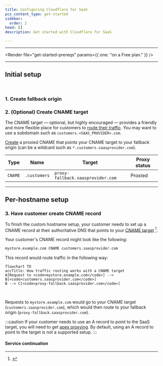 ```yaml
---
title: Configuring Cloudflare for SaaS
pcx_content_type: get-started
sidebar:
  order: 2
head: []
description: Get started with Cloudflare for SaaS

---
```



***

<Render file="get-started-prereqs" params={{ one: "on a Free plan." }} />

***

## Initial setup

<Render file="get-started-initial-setup-preamble" /> <br/>

### 1. Create fallback origin

<Render file="get-started-fallback-origin" />

### 2. (Optional) Create CNAME target

The CNAME target — optional, but highly encouraged — provides a friendly and more flexible place for customers to [route their traffic](#3-have-customer-create-cname-record). You may want to use a subdomain such as `customers.<SAAS_PROVIDER>.com`.

[Create](/dns/manage-dns-records/how-to/create-dns-records/#create-dns-records) a proxied CNAME that points your CNAME target to your fallback origin (can be a wildcard such as `*.customers.saasprovider.com`).

<Example>

| **Type** | **Name**     | **Target**                  | **Proxy status** |
| -------- | ------------ | --------------------------------- | ---------------- |
| `CNAME`  | `.customers` | `proxy-fallback.saasprovider.com` | Proxied          |

</Example>

***

## Per-hostname setup

<Render file="get-started-per-hostname" />

### 3. Have customer create CNAME record

To finish the custom hostname setup, your customer needs to set up a CNAME record at their authoritative DNS that points to your [CNAME target](#2-optional-create-cname-target) [^1].

<Render file="get-started-check-statuses" />

Your customer's CNAME record might look like the following:

```txt
mystore.example.com CNAME customers.saasprovider.com
```

This record would route traffic in the following way:

```mermaid
flowchart TD
accTitle: How traffic routing works with a CNAME target
A[Request to <code>mystore.example.com</code>] --> B[<code>customers.saasprovider.com</code>]
B --> C[<code>proxy-fallback.saasprovider.com</code>]
```

<br/>

Requests to `mystore.example.com` would go to your CNAME target (`customers.saasprovider.com`), which would then route to your fallback origin (`proxy-fallback.saasprovider.com`).

[^1]: <Render file="regional-services" />

:::caution
If your customer needs to use an A record to point to the SaaS target, you will need to get [apex proxying](/cloudflare-for-platforms/cloudflare-for-saas/start/advanced-settings/apex-proxying/). By default, using an A record to point to the target is not a supported setup.
:::

#### Service continuation

<Render file="get-started-service-continuation" />
